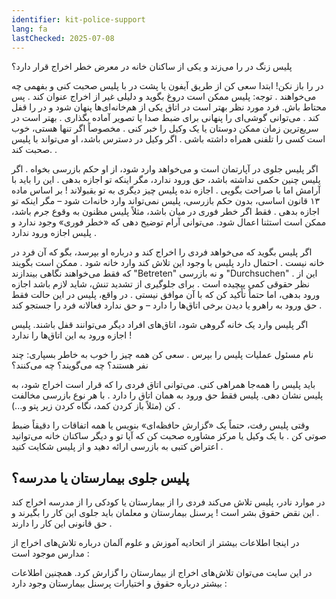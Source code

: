 ```yaml
---
identifier: kit-police-support
lang: fa
lastChecked: 2025-07-08
---
```


پلیس زنگ در را می‌زند و یکی از ساکنان خانه در معرض خطر اخراج قرار دارد؟

در را باز نکن! ابتدا سعی کن از طریق آیفون یا پشت در با پلیس صحبت کنی و بفهمی چه می‌خواهند
.
توجه: پلیس ممکن است دروغ بگوید و دلیلی غیر از اخراج عنوان کند
.
پس محتاط باش. فرد مورد نظر بهتر است در اتاق یکی از هم‌خانه‌ای‌ها پنهان شود و در را قفل کند
.
می‌توانی گوشی‌ای را پنهانی برای ضبط صدا یا تصویر آماده بگذاری
.
بهتر است در سریع‌ترین زمان ممکن دوستان یا یک وکیل را خبر کنی
.
مخصوصاً اگر تنها هستی، خوب است کسی را تلفنی همراه داشته باشی
.
اگر وکیل در دسترس باشد، او می‌تواند با پلیس صحبت کند.
.

اگر پلیس جلوی در آپارتمان است و می‌خواهد وارد شود، از او حکم بازرسی بخواه
.
اگر پلیس چنین حکمی نداشته باشد، حق ورود ندارد، مگر اینکه تو اجازه بدهی
.
این را باید با آرامش اما با صراحت بگویی
.
اجازه نده پلیس چیز دیگری به تو بقبولاند
!
بر اساس ماده ۱۳ قانون اساسی، بدون حکم بازرسی، پلیس نمی‌تواند وارد خانه‌ات شود – مگر اینکه تو اجازه بدهی
.
فقط اگر خطر فوری در میان باشد، مثلاً پلیس مظنون به وقوع جرم باشد، ممکن است استثنا اعمال شود. می‌توانی آرام توضیح دهی که «خطر فوری» وجود ندارد و پلیس اجازه ورود ندارد
.

اگر پلیس بگوید که می‌خواهد فردی را اخراج کند و درباره او بپرسد، بگو که آن فرد در خانه نیست
.
احتمال دارد پلیس با وجود این تلاش کند وارد خانه شود
.
ممکن است بگویند که فقط می‌خواهند نگاهی بیندازند
"Betreten"
و نه بازرسی
"Durchsuchen"
.
این از نظر حقوقی کمی پیچیده است
.
برای جلوگیری از تشدید تنش، شاید لازم باشد اجازه ورود بدهی، اما حتماً تأکید کن که با آن موافق نیستی
.
در واقع، پلیس در این حالت فقط حق ورود به راهرو یا دیدن برخی اتاق‌ها را دارد – و حق ندارد فعالانه فرد را جستجو کند
.

اگر پلیس وارد یک خانه گروهی شود، اتاق‌های افراد دیگر می‌توانند قفل باشند. پلیس اجازه ورود به این اتاق‌ها را ندارد
!

نام مسئول عملیات پلیس را بپرس
.
سعی کن همه چیز را خوب به خاطر بسپاری: چند نفر هستند؟ چه می‌گویند؟ چه می‌کنند؟

باید پلیس را همه‌جا همراهی کنی. می‌توانی اتاق فردی را که قرار است اخراج شود، به پلیس نشان دهی. پلیس فقط حق ورود به همان اتاق را دارد
.
با هر نوع بازرسی مخالفت کن (مثلاً باز کردن کمد، نگاه کردن زیر پتو و...)
.

وقتی پلیس رفت، حتماً یک «گزارش حافظه‌ای» بنویس یا همه اتفاقات را دقیقاً ضبط صوتی کن
.
با یک وکیل یا مرکز مشاوره صحبت کن که آیا تو و دیگر ساکنان خانه می‌توانید اعتراض کتبی به بازرسی ارائه دهید و از پلیس شکایت کنید
.

## پلیس جلوی بیمارستان یا مدرسه؟

در موارد نادر، پلیس تلاش می‌کند فردی را از بیمارستان یا کودکی را از مدرسه اخراج کند
.
این نقض حقوق بشر است
!
پرسنل بیمارستان و معلمان باید جلوی این کار را بگیرند و حق قانونی این کار را دارند
.

در اینجا اطلاعات بیشتر از اتحادیه آموزش و علوم آلمان درباره تلاش‌های اخراج از مدارس موجود است
:
<ExternalShortLink identifier="gew" />

در این سایت می‌توان تلاش‌های اخراج از بیمارستان را گزارش کرد. همچنین اطلاعات بیشتر درباره حقوق و اختیارات پرسنل بیمارستان وجود دارد
:
<ExternalShortLink identifier="krankenhaus" />
